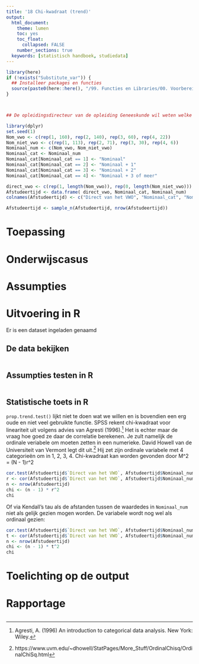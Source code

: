 ```yaml
---
title: '18 Chi-kwadraat (trend)'
output:
  html_document:
    theme: lumen
    toc: yes
    toc_float: 
      collapsed: FALSE 
    number_sections: true
  keywords: [statistisch handboek, studiedata]
---
```


<!-- ## CLOSEDBLOK: Functies.R -->
```r
library(here)
if (!exists("Substitute_var")) {
  ## Installeer packages en functies
  source(paste0(here::here(), "/99. Functies en Libraries/00. Voorbereidingen.R"), echo = FALSE)
}
```
<!-- ## /CLOSEDBLOK: Functies.R -->

<style>
`r htmltools::includeHTML(paste0(here::here(),"/01. Includes/css/Stylesheet_SHHO.css"))`
</style>

<!-- ## CLOSEDBLOK: Header.R -->
```r
```
<!-- ## /CLOSEDBLOK: Header.R -->

<!-- ## CLOSEDBLOK: Status.R -->
```r
```
<!-- ## /CLOSEDBLOK: Status.R -->

```r
## De opleidingsdirecteur van de opleiding Geneeskunde wil weten welke groep eerstejaars het snelste afstudeert. Hij vergelijkt hierbij drie groepen (of twee): studenten die vanaf Biomedische Wetenschappen instromen, studenten die een tussenjaar hebben gehad en studenten die direct vanaf het vwo komen. De snelheid van afstuderen is geoperationaliseerd door vier categorieën: nominaal, nomaal + 1, nominaal + 2 en nominaal + meer dan 2

library(dplyr)
set.seed(1)
Nom_vwo <- c(rep(1, 160), rep(2, 140), rep(3, 60), rep(4, 22))
Nom_niet_vwo <- c(rep(1, 113), rep(2, 71), rep(3, 30), rep(4, 6))
Nominaal_num <- c(Nom_vwo, Nom_niet_vwo)
Nominaal_cat <- Nominaal_num
Nominaal_cat[Nominaal_cat == 1] <- "Nominaal"
Nominaal_cat[Nominaal_cat == 2] <- "Nominaal + 1"
Nominaal_cat[Nominaal_cat == 3] <- "Nominaal + 2"
Nominaal_cat[Nominaal_cat == 4] <- "Nominaal + 3 of meer"

direct_vwo <- c(rep(1, length(Nom_vwo)), rep(0, length(Nom_niet_vwo)))
Afstudeertijd <- data.frame( direct_vwo, Nominaal_cat, Nominaal_num)
colnames(Afstudeertijd) <- c("Direct van het VWO", "Nominaal_cat", "Nominaal_num")

Afstudeertijd <- sample_n(Afstudeertijd, nrow(Afstudeertijd))

```

# Toepassing

# Onderwijscasus

# Assumpties

# Uitvoering in R
Er is een dataset ingeladen genaamd

## De data bekijken
```r

```

## Assumpties testen in R

```r

```

## Statistische toets in R
`prop.trend.test()` lijkt niet te doen wat we willen en is bovendien een erg oude en niet veel gebruikte functie. SPSS rekent chi-kwadraat voor lineariteit uit volgens advies van Agresti (1996).[^1] Het is echter maar de vraag hoe goed ze daar de correlatie berekenen.  Je zult namelijk de ordinale veriabele om moeten zetten in een numerieke. David Howell van de Universiteit van Vermont legt dit uit.[^2] Hij zet zijn ordinale variabele met 4 categorieën om in 1, 2, 3, 4. Chi-kwadraat kan worden gevonden door M^2 = (N - 1)r^2
```r
cor.test(Afstudeertijd$`Direct van het VWO`, Afstudeertijd$Nominaal_num)
r <- cor(Afstudeertijd$`Direct van het VWO`, Afstudeertijd$Nominaal_num)
n <- nrow(Afstudeertijd)
chi <- (n - 1) * r^2
chi
```

Of via Kendall's tau als de afstanden tussen de waardedes in `Nominaal_num` niet als gelijk gezien mogen worden. De variabele wordt nog wel als ordinaal gezien:
```r
cor.test(Afstudeertijd$`Direct van het VWO`, Afstudeertijd$Nominaal_num, method = "kendall")
t <- cor(Afstudeertijd$`Direct van het VWO`, Afstudeertijd$Nominaal_num, method = "kendall")
n <- nrow(Afstudeertijd)
chi <- (n - 1) * t^2
chi

```

# Toelichting op de output

# Rapportage

<!-- ## CLOSEDBLOK: Footer.R -->
```r
```
<!-- ## /CLOSEDBLOK: Footer.R -->

[^1]: Agresti, A. (1996) An introduction to categorical data analysis. New York: Wiley.
[^2]: https://www.uvm.edu/~dhowell/StatPages/More_Stuff/OrdinalChisq/OrdinalChiSq.html
